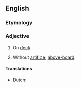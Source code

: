 ==English==

===Etymology===
{{compound|en|above|deck}}

===Adjective===
{{en-adj}}

# {{lb|en|nautical}} On [[deck]].
# {{lb|en|figurative|by extension}} Without [[artifice]]; [[above-board]].

====Translations====
{{trans-top|on deck}}
* Dutch: {{t+|nl|bovendeks}}
{{trans-mid}}
{{trans-bottom}}